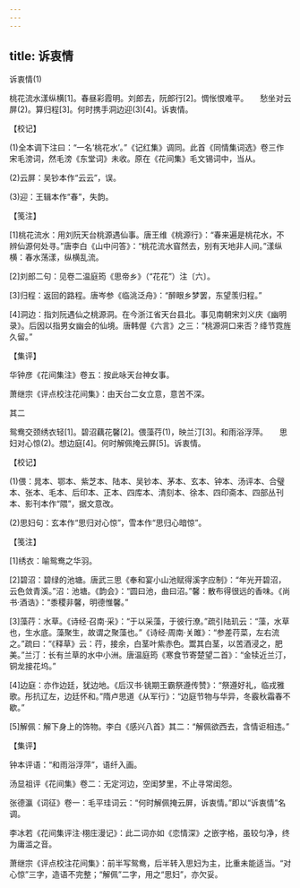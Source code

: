 ```yaml
---
---
---
```

title: 诉衷情
---



诉衷情(1)


桃花流水漾纵横[1]。春昼彩霞明。刘郎去，阮郎行[2]。惆怅恨难平。　　愁坐对云屏(2)。算归程[3]。何时携手洞边迎(3)[4]。诉衷情。





【校记】


(1)全本调下注曰：“一名‘桃花水’。”《记红集》调同。此首《同情集词选》卷三作宋毛滂词，然毛滂《东堂词》未收。原在《花间集》毛文锡词中，当从。

(2)云屏：吴钞本作“云云”，误。

(3)迎：王辑本作“春”，失韵。





【笺注】


[1]桃花流水：用刘阮天台桃源遇仙事。唐王维《桃源行》：“春来遍是桃花水，不辨仙源何处寻。”唐李白《山中问答》：“桃花流水窅然去，别有天地非人间。”漾纵横：春水荡漾，纵横乱流。

[2]刘郎二句：见卷二温庭筠《思帝乡》（“花花”）注〔六〕。

[3]归程：返回的路程。唐岑参《临洮泛舟》：“醉眼乡梦罢，东望羡归程。”

[4]洞边：指刘阮遇仙之桃源洞。在今浙江省天台县北。事见南朝宋刘义庆《幽明录》。后因以指男女幽会的仙境。唐韩偓《六言》之三：“桃源洞口来否？绛节霓旌久留。”





【集评】


华钟彦《花间集注》卷五：按此咏天台神女事。

萧继宗《评点校注花间集》：由天台二女立意，意苦不深。





其二


鸳鸯交颈绣衣轻[1]。碧沼藕花馨[2]。偎藻荇(1)，映兰汀[3]。和雨浴浮萍。　　思妇对心惊(2)。想边庭[4]。何时解佩掩云屏[5]。诉衷情。





【校记】


(1)偎：晁本、鄂本、紫芝本、陆本、吴钞本、茅本、玄本、钟本、汤评本、合璧本、张本、毛本、后印本、正本、四库本、清刻本、徐本、四印斋本、四部丛刊本、影刊本作“隈”，据文意改。

(2)思妇句：玄本作“思归对心惊”，雪本作“思归心暗惊”。





【笺注】


[1]绣衣：喻鸳鸯之华羽。

[2]碧沼：碧绿的池塘。唐武三思《奉和宴小山池赋得溪字应制》：“年光开碧沼，云色敛青溪。”沼：池塘。《韵会》：“圆曰池，曲曰沼。”馨：散布得很远的香味。《尚书·酒诰》：“黍稷非馨，明德惟馨。”

[3]藻荇：水草。《诗经·召南·采》：“于以采藻，于彼行潦。”疏引陆玑云：“藻，水草也，生水底。藻聚生，故谓之聚藻也。”《诗经·周南·关雎》：“参差荇菜，左右流之。”疏曰：“《释草》云：荇，接余，白茎叶紫赤色。鬻其白茎，以苦酒浸之，肥美。”兰汀：长有兰草的水中小洲。唐温庭筠《寒食节寄楚望二首》：“金犊近兰汀，铜龙接花坞。”

[4]边庭：亦作边廷，犹边地。《后汉书·铫期王霸祭遵传赞》：“祭遵好礼，临戎雅歌。彤抗辽左，边廷怀和。”隋卢思道《从军行》：“边庭节物与华异，冬霰秋霜春不歇。”

[5]解佩：解下身上的饰物。李白《感兴八首》其二：“解佩欲西去，含情讵相违。”





【集评】


钟本评语：“和雨浴浮萍”，语纤入画。

汤显祖评《花间集》卷二：无定河边，空闺梦里，不止寻常闺怨。

张德瀛《词征》卷一：毛平珪词云：“何时解佩掩云屏，诉衷情。”即以“诉衷情”名调。

李冰若《花间集评注·栩庄漫记》：此二词亦如《恋情深》之嵌字格，虽较匀净，终为庸滥之音。

萧继宗《评点校注花间集》：前半写鸳鸯，后半转入思妇为主，比重未能适当。“对心惊”三字，造语不完整；“解佩”二字，用之“思妇”，亦欠妥。